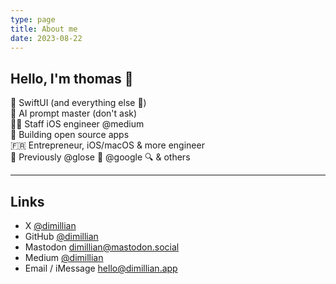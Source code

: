 ```yaml
---
type: page
title: About me
date: 2023-08-22
---
```


## Hello, I'm thomas 👋

🍎 SwiftUI (and everything else 🍎) <br />
🤖 AI prompt master (don't ask) <br />
👨‍💻 Staff iOS engineer @medium  <br />
🐙 Building open source apps <br />
🇫🇷 Entrepreneur, iOS/macOS & more engineer <br />
🫡 Previously @glose 📖 @google 🔍 & others


---

## Links

- X [@dimillian](https://x.com/dimillian)
- GitHub [@dimillian](https://github.com/dimillian)
- Mastodon <a rel="me" href="https://mastodon.social/@dimillian">dimillian@mastodon.social</a>
- Medium [@dimillian](https://medium.com/@dimillian)
- Email / iMessage hello@dimillian.app
